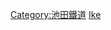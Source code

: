 {{鐵道路線|
| 模板名稱 =池田鐵道線
| 名稱 = {{link-ja|池田鐵道|池田鉄道|池田鐵道線}}（[[廢線]]）
| 代表色 = #777777
| 背景色 = #CCCCCC
| 車站列表 = [[安曇追分站|安曇追分]] - {{link-ja|十日市站|十日市駅|十日市}} - {{link-ja|會染站|会染駅|會染}} - {{link-ja|柏木站 (長野縣)|柏木駅 (長野県)|柏木}} - {{link-ja|南池田站|南池田駅|南池田}} - {{link-ja|信濃池田站|信濃池田駅|信濃池田}} - {{link-ja|北池田站|北池田駅|北池田}}
|}}<noinclude>
[[Category:池田鐵道]]
[[Category:已廢線的鐵道路線模板|Ike]]
</noinclude>